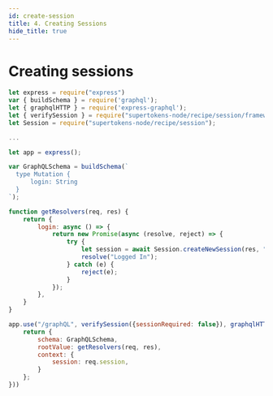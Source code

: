 ```yaml
---
id: create-session
title: 4. Creating Sessions
hide_title: true
---
```


# Creating sessions

```jsx
let express = require("express")
var { buildSchema } = require('graphql');
let { graphqlHTTP } = require('express-graphql');
let { verifySession } = require("supertokens-node/recipe/session/framework/express");
let Session = require("supertokens-node/recipe/session");

...

let app = express();

var GraphQLSchema = buildSchema(`
  type Mutation {
      login: String
  }
`);

function getResolvers(req, res) {
    return {
        login: async () => {
            return new Promise(async (resolve, reject) => {
                try {
                    let session = await Session.createNewSession(res, "userid");
                    resolve("Logged In");
                } catch (e) {
                    reject(e);
                }
            });
        },
    }
}

app.use("/graphQL", verifySession({sessionRequired: false}), graphqlHTTP(async (req, res) => {
    return {
        schema: GraphQLSchema,
        rootValue: getResolvers(req, res),
        context: {
            session: req.session,
        }
    };
}))
```
